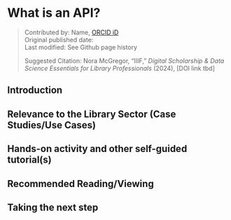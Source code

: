 # What is an API? {.unnumbered}
>Contributed by: Name, [ORCID iD](https://orcid.org/0000-0001-6560-5586)<br>
>Original published date: <br>
>Last modified: See Github page history
>
>Suggested Citation: Nora McGregor, “IIIF,” *Digital Scholarship & Data Science Essentials for Library Professionals* (2024), [DOI link tbd]

## Introduction




## Relevance to the Library Sector (Case Studies/Use Cases)


## Hands-on activity and other self-guided tutorial(s)


## Recommended Reading/Viewing 


## Taking the next step
